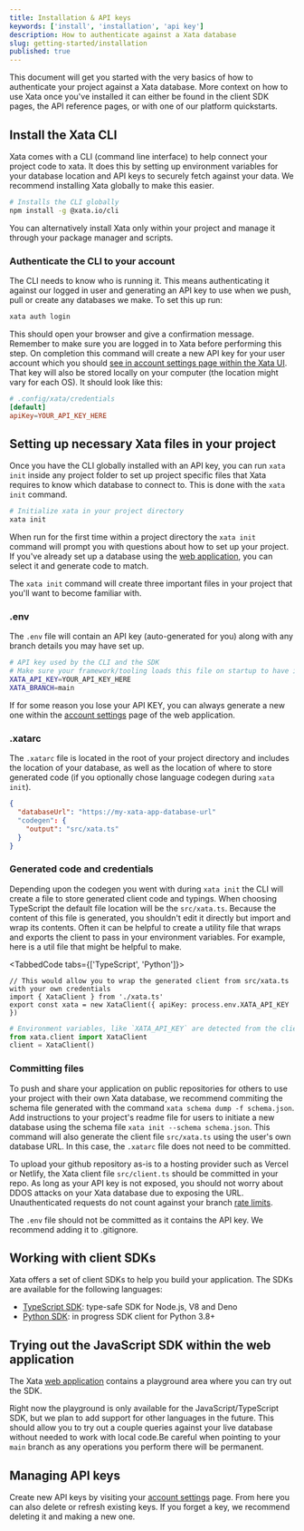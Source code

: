 ```yaml
---
title: Installation & API keys
keywords: ['install', 'installation', 'api key']
description: How to authenticate against a Xata database
slug: getting-started/installation
published: true
---
```


This document will get you started with the very basics of how to authenticate your project against a Xata database. More context on how to use Xata once you've installed it can either be found in the client SDK pages, the API reference pages, or with one of our platform quickstarts.

## Install the Xata CLI

Xata comes with a CLI (command line interface) to help connect your project code to xata. It does this by setting up environment variables for your database location and API keys to securely fetch against your data. We recommend installing Xata globally to make this easier.

```bash
# Installs the CLI globally
npm install -g @xata.io/cli
```

You can alternatively install Xata only within your project and manage it through your package manager and scripts.

### Authenticate the CLI to your account

The CLI needs to know who is running it. This means authenticating it against our logged in user and generating an API key to use when we push, pull or create any databases we make. To set this up run:

```bash
xata auth login
```

This should open your browser and give a confirmation message. Remember to make sure you are logged in to Xata before performing this step. On completion this command will create a new API key for your user account which you should [see in account settings page within the Xata UI][1]. That key will also be stored locally on your computer (the location might vary for each OS). It should look like this:

```toml
# .config/xata/credentials
[default]
apiKey=YOUR_API_KEY_HERE
```

## Setting up necessary Xata files in your project

Once you have the CLI globally installed with an API key, you can run `xata init` inside any project folder to set up project specific files that Xata requires to know which database to connect to. This is done with the `xata init` command.

```bash
# Initialize xata in your project directory
xata init
```

When run for the first time within a project directory the `xata init` command will prompt you with questions about how to set up your project. If you've already set up a database using the [web application][0], you can select it and generate code to match.

The `xata init` command will create three important files in your project that you'll want to become familiar with.

### .env

The `.env` file will contain an API key (auto-generated for you) along with any branch details you may have set up.

```bash
# API key used by the CLI and the SDK
# Make sure your framework/tooling loads this file on startup to have it available for the SDK
XATA_API_KEY=YOUR_API_KEY_HERE
XATA_BRANCH=main
```

If for some reason you lose your API KEY, you can always generate a new one within the [account settings][1] page of the web application.

### .xatarc

The `.xatarc` file is located in the root of your project directory and includes the location of your database, as well as the location of where to store generated code (if you optionally chose language codegen during `xata init`).

```json
{
  "databaseUrl": "https://my-xata-app-database-url"
  "codegen": {
    "output": "src/xata.ts"
  }
}
```

### Generated code and credentials

Depending upon the codegen you went with during `xata init` the CLI will create a file to store generated client code and typings. When choosing TypeScript the default file location will be the `src/xata.ts`. Because the content of this file is generated, you shouldn't edit it directly but import and wrap its contents. Often it can be helpful to create a utility file that wraps and exports the client to pass in your environment variables. For example, here is a util file that might be helpful to make.

<TabbedCode tabs={['TypeScript', 'Python']}>
```tsx title="utils/xata.ts"
// This would allow you to wrap the generated client from src/xata.ts with your own credentials
import { XataClient } from './xata.ts'
export const xata = new XataClient({ apiKey: process.env.XATA_API_KEY })
```
```python title="utils/xata.py"
# Environment variables, like `XATA_API_KEY` are detected from the client
from xata.client import XataClient
client = XataClient()
```
</TabbedCode>

### Committing files

To push and share your application on public repositories for others to use your project with their own Xata database, we recommend commiting the schema file generated with the command `xata schema dump -f schema.json`.
Add instructions to your project's readme file for users to initiate a new database using the schema file `xata init --schema schema.json`. This command will also generate the client file `src/xata.ts` using the user's own database URL. In this case, the `.xatarc` file does not need to be committed.

To upload your github repository as-is to a hosting provider such as Vercel or Netlify, the Xata client file `src/client.ts` should be committed in your repo. As long as your API key is not exposed, you should not worry about DDOS attacks on your Xata database due to exposing the URL. Unauthenticated requests do not count against your branch [rate limits](/docs/concepts/pricing#concurrency-limit).

The `.env` file should not be committed as it contains the API key. We recommend adding it to .gitignore.

## Working with client SDKs

Xata offers a set of client SDKs to help you build your application. The SDKs are available for the following languages:

- [TypeScript SDK](/docs/sdk/typescript/overview): type-safe SDK for Node.js, V8 and Deno
- [Python SDK](/docs/sdk/python/overview): in progress SDK client for Python 3.8+

## Trying out the JavaScript SDK within the web application

The Xata [web application][0] contains a playground area where you can try out the SDK.

Right now the playground is only available for the JavaScript/TypeScript SDK, but we plan to add support for other languages in the future. This should allow you to try out a couple queries against your live database without needed to work with local code.Be careful when pointing to your `main` branch as any operations you perform there will be permanent.

## Managing API keys

Create new API keys by visiting your [account settings][1] page. From here you can also delete or refresh existing keys. If you forget a key, we recommend deleting it and making a new one.

[0]: https://app.xata.io/
[1]: https://app.xata.io/settings
